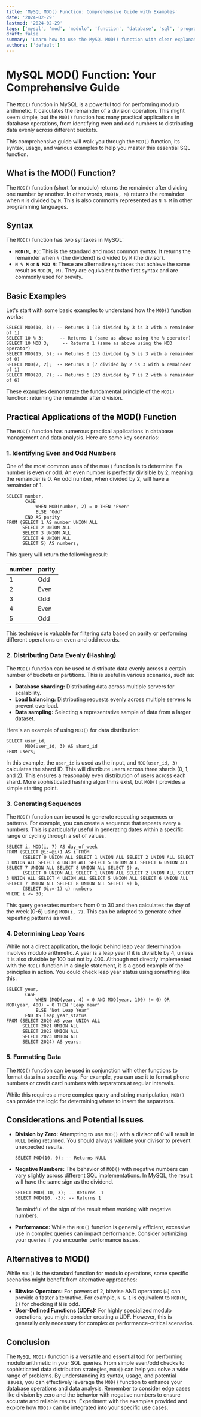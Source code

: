 ```yaml
---
title: 'MySQL MOD() Function: Comprehensive Guide with Examples'
date: '2024-02-29'
lastmod: '2024-02-29'
tags: ['mysql', 'mod', 'modulo', 'function', 'database', 'sql', 'programming', 'tutorial']
draft: false
summary: 'Learn how to use the MySQL MOD() function with clear explanations and practical examples. Understand modulo arithmetic in SQL and how to apply it for various tasks like even/odd checks, data distribution, and more.'
authors: ['default']
---
```


# MySQL MOD() Function: Your Comprehensive Guide

The `MOD()` function in MySQL is a powerful tool for performing modulo arithmetic. It calculates the remainder of a division operation. This might seem simple, but the `MOD()` function has many practical applications in database operations, from identifying even and odd numbers to distributing data evenly across different buckets.

This comprehensive guide will walk you through the `MOD()` function, its syntax, usage, and various examples to help you master this essential SQL function.

## What is the MOD() Function?

The `MOD()` function (short for modulo) returns the remainder after dividing one number by another. In other words, `MOD(N, M)` returns the remainder when `N` is divided by `M`. This is also commonly represented as `N % M` in other programming languages.

## Syntax

The `MOD()` function has two syntaxes in MySQL:

- **`MOD(N, M)`**: This is the standard and most common syntax. It returns the remainder when `N` (the dividend) is divided by `M` (the divisor).
- **`N % M`** or **`N MOD M`**: These are alternative syntaxes that achieve the same result as `MOD(N, M)`. They are equivalent to the first syntax and are commonly used for brevity.

## Basic Examples

Let's start with some basic examples to understand how the `MOD()` function works:

```plaintext
SELECT MOD(10, 3); -- Returns 1 (10 divided by 3 is 3 with a remainder of 1)
SELECT 10 % 3;      -- Returns 1 (same as above using the % operator)
SELECT 10 MOD 3;     -- Returns 1 (same as above using the MOD operator)
SELECT MOD(15, 5); -- Returns 0 (15 divided by 5 is 3 with a remainder of 0)
SELECT MOD(7, 2);  -- Returns 1 (7 divided by 2 is 3 with a remainder of 1)
SELECT MOD(20, 7); -- Returns 6 (20 divided by 7 is 2 with a remainder of 6)
```

These examples demonstrate the fundamental principle of the `MOD()` function: returning the remainder after division.

## Practical Applications of the MOD() Function

The `MOD()` function has numerous practical applications in database management and data analysis. Here are some key scenarios:

### 1. Identifying Even and Odd Numbers

One of the most common uses of the `MOD()` function is to determine if a number is even or odd. An even number is perfectly divisible by 2, meaning the remainder is 0. An odd number, when divided by 2, will have a remainder of 1.

```plaintext
SELECT number,
       CASE
           WHEN MOD(number, 2) = 0 THEN 'Even'
           ELSE 'Odd'
       END AS parity
FROM (SELECT 1 AS number UNION ALL
      SELECT 2 UNION ALL
      SELECT 3 UNION ALL
      SELECT 4 UNION ALL
      SELECT 5) AS numbers;
```

This query will return the following result:

| number | parity |
| ------ | ------ |
| 1      | Odd    |
| 2      | Even   |
| 3      | Odd    |
| 4      | Even   |
| 5      | Odd    |

This technique is valuable for filtering data based on parity or performing different operations on even and odd records.

### 2. Distributing Data Evenly (Hashing)

The `MOD()` function can be used to distribute data evenly across a certain number of buckets or partitions. This is useful in various scenarios, such as:

- **Database sharding:** Distributing data across multiple servers for scalability.
- **Load balancing:** Distributing requests evenly across multiple servers to prevent overload.
- **Data sampling:** Selecting a representative sample of data from a larger dataset.

Here's an example of using `MOD()` for data distribution:

```plaintext
SELECT user_id,
       MOD(user_id, 3) AS shard_id
FROM users;
```

In this example, the `user_id` is used as the input, and `MOD(user_id, 3)` calculates the shard ID. This will distribute users across three shards (0, 1, and 2). This ensures a reasonably even distribution of users across each shard. More sophisticated hashing algorithms exist, but `MOD()` provides a simple starting point.

### 3. Generating Sequences

The `MOD()` function can be used to generate repeating sequences or patterns. For example, you can create a sequence that repeats every `n` numbers. This is particularly useful in generating dates within a specific range or cycling through a set of values.

```plaintext
SELECT i, MOD(i, 7) AS day_of_week
FROM (SELECT @i:=@i+1 AS i FROM
      (SELECT 0 UNION ALL SELECT 1 UNION ALL SELECT 2 UNION ALL SELECT 3 UNION ALL SELECT 4 UNION ALL SELECT 5 UNION ALL SELECT 6 UNION ALL SELECT 7 UNION ALL SELECT 8 UNION ALL SELECT 9) a,
      (SELECT 0 UNION ALL SELECT 1 UNION ALL SELECT 2 UNION ALL SELECT 3 UNION ALL SELECT 4 UNION ALL SELECT 5 UNION ALL SELECT 6 UNION ALL SELECT 7 UNION ALL SELECT 8 UNION ALL SELECT 9) b,
      (SELECT @i:=-1) c) numbers
WHERE i <= 30;
```

This query generates numbers from 0 to 30 and then calculates the day of the week (0-6) using `MOD(i, 7)`. This can be adapted to generate other repeating patterns as well.

### 4. Determining Leap Years

While not a direct application, the logic behind leap year determination involves modulo arithmetic. A year is a leap year if it is divisible by 4, unless it is also divisible by 100 but not by 400. Although not directly implemented with the `MOD()` function in a single statement, it is a good example of the principles in action. You could check leap year status using something like this:

```plaintext
SELECT year,
       CASE
           WHEN (MOD(year, 4) = 0 AND MOD(year, 100) != 0) OR MOD(year, 400) = 0 THEN 'Leap Year'
           ELSE 'Not Leap Year'
       END AS leap_year_status
FROM (SELECT 2020 AS year UNION ALL
      SELECT 2021 UNION ALL
      SELECT 2022 UNION ALL
      SELECT 2023 UNION ALL
      SELECT 2024) AS years;
```

### 5. Formatting Data

The `MOD()` function can be used in conjunction with other functions to format data in a specific way. For example, you can use it to format phone numbers or credit card numbers with separators at regular intervals.

While this requires a more complex query and string manipulation, `MOD()` can provide the logic for determining where to insert the separators.

## Considerations and Potential Issues

- **Division by Zero:** Attempting to use `MOD()` with a divisor of 0 will result in `NULL` being returned. You should always validate your divisor to prevent unexpected results.

  ```plaintext
  SELECT MOD(10, 0); -- Returns NULL
  ```

- **Negative Numbers:** The behavior of `MOD()` with negative numbers can vary slightly across different SQL implementations. In MySQL, the result will have the same sign as the dividend.

  ```plaintext
  SELECT MOD(-10, 3); -- Returns -1
  SELECT MOD(10, -3); -- Returns 1
  ```

  Be mindful of the sign of the result when working with negative numbers.

- **Performance:** While the `MOD()` function is generally efficient, excessive use in complex queries can impact performance. Consider optimizing your queries if you encounter performance issues.

## Alternatives to MOD()

While `MOD()` is the standard function for modulo operations, some specific scenarios might benefit from alternative approaches:

- **Bitwise Operators:** For powers of 2, bitwise AND operators (`&`) can provide a faster alternative. For example, `N & 1` is equivalent to `MOD(N, 2)` for checking if `N` is odd.
- **User-Defined Functions (UDFs):** For highly specialized modulo operations, you might consider creating a UDF. However, this is generally only necessary for complex or performance-critical scenarios.

## Conclusion

The `MySQL MOD()` function is a versatile and essential tool for performing modulo arithmetic in your SQL queries. From simple even/odd checks to sophisticated data distribution strategies, `MOD()` can help you solve a wide range of problems. By understanding its syntax, usage, and potential issues, you can effectively leverage the `MOD()` function to enhance your database operations and data analysis. Remember to consider edge cases like division by zero and the behavior with negative numbers to ensure accurate and reliable results. Experiment with the examples provided and explore how `MOD()` can be integrated into your specific use cases.
